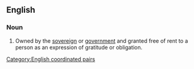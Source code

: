 ==English==
{{wikipedia}}

===Noun===
{{en-noun|-}}

# {{lb|en|British|as a modifier to a form of accommodation}} Owned by the [[sovereign]] or [[government]] and granted free of rent to a person as an expression of gratitude or obligation.

[[Category:English coordinated pairs]]